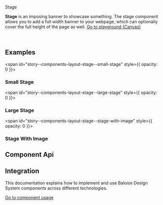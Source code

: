 
<bal-doc-banner id="story--components-layout-stage--basic">Stage</bal-doc-banner>

<bal-doc-lead>
  <b>Stage</b> is an imposing banner to showcase something. The stage component allows you to add a full width banner to
  your webpage, which can optionally cover the full height of the page as well.
</bal-doc-lead>

<Canvas withSource="open">
  <Story id="components-layout-stage--basic" />
</Canvas>

<bal-doc-app>
  <bal-button-group class="mb-large" position="center">
    <a class="button is-primary" href="?path=/story/components-layout-stage--simple-stage">
      Go to playground (Canvas)
    </a>
    <bal-doc-code-sandbox
      framework="angular"
      template={Basic.parameters.docs.source.code}
      modules="stage"
    ></bal-doc-code-sandbox>
    <bal-doc-code-sandbox
      framework="html"
      template={Basic.parameters.docs.source.code}
      modules="stage"
    ></bal-doc-code-sandbox>
  </bal-button-group>
</bal-doc-app>

<br />
<br />
<br />

## Examples

<span id="story--components-layout-stage--small-stage" style={{ opacity: 0 }}></span>

### Small Stage

<Canvas>
  <Story id="components-layout-stage--small-stage" />
</Canvas>

<span id="story--components-layout-stage--large-stage" style={{ opacity: 0 }}></span>

### Large Stage

<Canvas>
  <Story id="components-layout-stage--large-stage" />
</Canvas>

<span id="story--components-layout-stage--stage-with-image" style={{ opacity: 0 }}></span>

### Stage With Image

<Canvas>
  <Story id="components-layout-stage--stage-with-image" />
</Canvas>

## Component Api

<Description markdown={readme} />

## Integration

This documentation explains how to implement and use Baloise Design System components across different technologies.

<a class="button is-primary" href="?path=/docs/development-components--page">
  Go to component usage
</a>

<br />


<Description markdown={theming} />


<Description markdown={testing} />

<bal-doc-github link="/components/bal-stage/stories/bal-stage.docs.mdx"></bal-doc-github>
